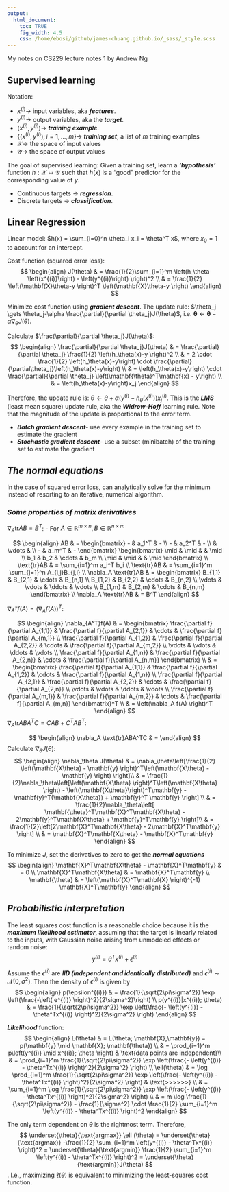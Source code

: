 ```yaml
---
output:
  html_document:
    toc: TRUE
    fig_width: 4.5
    css: /home/ebosi/github/james-chuang.github.io/_sass/_style.scss
---
```


My notes on CS229 lecture notes 1 by Andrew Ng

## **Supervised learning**
Notation:

  - $x^{(i)} \rightarrow$ input variables, aka ***features***.
  - $y^{(i)} \rightarrow$ output variables, aka the ***target***.
  - $\left(x^{(i)}, y^{(i)} \right) \rightarrow$  ***training example***.
  - $\left\{\left(x^{(i)}, y^{(i)} \right); i=1,\dots,m \right\} \rightarrow$ ***training set***, a list of $m$ training examples
  - $\mathcal{X} \rightarrow$ the space of input values
  - $\mathcal{Y} \rightarrow$ the space of output values
  
The goal of supervised learning: Given a training set, learn a ***'hypothesis'*** function $h: \mathcal{X} \mapsto \mathcal{Y}$ such that $h(x)$ is a "good" predictor for the corresponding value of $y$.

- Continuous targets $\rightarrow$ ***regression***.
- Discrete targets $\rightarrow$ ***classification***.

## **Linear Regression**
Linear model: $h(x) = \sum_{i=0}^n \theta_i x_i = \theta^T x$, where $x_0 = 1$ to account for an intercept.

Cost function (squared error loss):
$$
\begin{align}
J(\theta) & = \frac{1}{2}\sum_{i=1}^m \left(h_\theta \left(x^{(i)}\right) - \left(y^{(i)}\right) \right)^2 \\
          & = \frac{1}{2} \left(\mathbf{X}\theta-y \right)^T \left(\mathbf{X}\theta-y \right)
\end{align}
$$


Minimize cost function using ***gradient descent***. The update rule: $\theta_j \gets \theta_j-\alpha \frac{\partial}{\partial \theta_j}J(\theta)$, i.e. $\mathbf{\theta} \gets \mathbf{\theta} - \alpha \nabla_\theta J(\theta)$.

Calculate $\frac{\partial}{\partial \theta_j}J(\theta)$:
$$
\begin{align}
\frac{\partial}{\partial \theta_j}J(\theta) & = \frac{\partial}{\partial \theta_j} \frac{1}{2} \left(h_\theta(x)-y \right)^2 \\
                                            & = 2 \cdot \frac{1}{2} \left(h_\theta(x)-y\right) \cdot \frac{\partial}{\partial\theta_j}\left(h_\theta(x)-y\right) \\
                                            & = \left(h_\theta(x)-y\right) \cdot \frac{\partial}{\partial \theta_j} \left(\mathbf{\theta}^T\mathbf{x} - y\right) \\
                                            & = \left(h_\theta(x)-y\right)x_j
\end{align}
$$

Therefore, the update rule is: $\theta \gets \theta + \alpha\left(y^{(i)} - h_\theta\left(x^{(i)} \right) \right)x_j^{(i)}$. This is the ***LMS*** (least mean square) update rule, aka the ***Widrow-Hoff*** learning rule. Note that the magnitude of the update is proportional to the error term.

- ***Batch gradient descent***- use every example in the training set to estimate the gradient
- ***Stochastic gradient descent***- use a subset (minibatch) of the training set to estimate the gradient

## ***The normal equations***
In the case of squared error loss, can analytically solve for the minimum instead of resorting to an iterative, numerical algorithm.

### ***Some properties of matrix derivatives***
$\nabla_A \text{tr}AB = B^T$:
  - For $A \in \mathbb{R}^{m \times n}, B \in \mathbb{R}^{n \times m}$
  
$$
\begin{align}
                  AB & =  \begin{bmatrix}
                          - & a_1^T   & - \\
                          - & a_2^T   & - \\
                            & \vdots  &   \\
                          - & a_m^T   & - 
                          \end{bmatrix}
                          \begin{bmatrix}
                          \mid  & \mid  &         & \mid  \\
                          b_1   & b_2   & \cdots  & b_m   \\
                          \mid  & \mid  &         & \mid
                          \end{bmatrix} \\
\text{tr}AB           & = \sum_{i=1}^m a_i^T b_i \\
\text{tr}AB           & = \sum_{i=1}^m \sum_{j=1}^n A_{i,j}B_{j,i} \\
\nabla_A \text{tr}AB  & = \begin{bmatrix}
                          B_{1,1} & B_{2,1} & \cdots  & B_{n,1} \\
                          B_{1,2} & B_{2,2} & \cdots  & B_{n,2} \\
                          \vdots  & \vdots  & \ddots  & \vdots  \\
                          B_{1,m} & B_{2,m} & \cdots  & B_{n,m}
                          \end{bmatrix} \\
\nabla_A \text{tr}AB  & = B^T                          
\end{align}
$$

$\nabla_{A^T}f(A) = \left(\nabla_Af(A) \right)^T$:

$$
\begin{align}
\nabla_{A^T}f(A) & =  \begin{bmatrix}
                      \frac{\partial f}{\partial A_{1,1}} & \frac{\partial f}{\partial A_{2,1}} & \cdots  & \frac{\partial f}{\partial A_{m,1}} \\
                      \frac{\partial f}{\partial A_{1,2}} & \frac{\partial f}{\partial A_{2,2}} & \cdots  & \frac{\partial f}{\partial A_{m,2}} \\
                      \vdots                              & \vdots                              & \ddots  & \vdots                              \\
                      \frac{\partial f}{\partial A_{1,n}} & \frac{\partial f}{\partial A_{2,n}} & \cdots  & \frac{\partial f}{\partial A_{n,m}}
                      \end{bmatrix} \\
                  & = \begin{bmatrix}
                      \frac{\partial f}{\partial A_{1,1}} & \frac{\partial f}{\partial A_{1,2}} & \cdots  & \frac{\partial f}{\partial A_{1,n}} \\
                      \frac{\partial f}{\partial A_{2,1}} & \frac{\partial f}{\partial A_{2,2}} & \cdots  & \frac{\partial f}{\partial A_{2,n}} \\
                      \vdots                              & \vdots                              & \ddots  & \vdots                              \\
                      \frac{\partial f}{\partial A_{m,1}} & \frac{\partial f}{\partial A_{m,2}} & \cdots  & \frac{\partial f}{\partial A_{m,n}}
                      \end{bmatrix}^T \\
                  & = \left(\nabla_A f(A) \right)^T
\end{align}
$$
$\nabla_A \text{tr}ABA^TC = CAB + C^TAB^T$:

$$
\begin{align}
\nabla_A \text{tr}ABA^TC & = 
\end{align}
$$
Calculate $\nabla_\theta J(\theta)$:
$$
\begin{align}
\nabla_\theta J(\theta) & = \nabla_\theta\left[\frac{1}{2} \left(\mathbf{X\theta} - \mathbf{y} \right)^T\left(\mathbf{X\theta} - \mathbf{y} \right) \right]\\
          & = \frac{1}{2}\nabla_\theta\left[\left(\mathbf{X\theta} \right)^T\left(\mathbf{X\theta} \right) - \left(\mathbf{X\theta}\right)^T\mathbf{y} - \mathbf{y}^T(\mathbf{X\theta}) + \mathbf{y}^T \mathbf{y} \right] \\
          & = \frac{1}{2}\nabla_\theta\left[ \mathbf{\theta}^T\mathbf{X}^T\mathbf{X\theta} - 2\mathbf{y}^T\mathbf{X\theta} + \mathbf{y}^T\mathbf{y} \right]\\
          & = \frac{1}{2}\left[2\mathbf{X}^T\mathbf{X\theta} - 2\mathbf{X}^T\mathbf{y} \right] \\
          & = \mathbf{X}^T\mathbf{X\theta} - \mathbf{X}^T\mathbf{y}
\end{align}
$$

To minimize $J$, set the derivatives to zero to get the ***normal equations***
$$
\begin{align}
\mathbf{X}^T\mathbf{X\theta} - \mathbf{X}^T\mathbf{y} & = 0 \\
\mathbf{X}^T\mathbf{X\theta} & = \mathbf{X}^T\mathbf{y} \\
\mathbf{\theta} & = \left(\mathbf{X}^T\mathbf{X} \right)^{-1} \mathbf{X}^T\mathbf{y}
\end{align}
$$

## ***Probabilistic interpretation***
The least squares cost function is a reasonable choice because it is the ***maximum likelihood estimator***, assuming that the target is linearly related to the inputs, with Gaussian noise arising from unmodeled effects or random noise:
$$
y^{(i)} = \theta^T x^{(i)} + \epsilon^{(i)}
$$

Assume the $\epsilon^{(i)}$ are ***IID (independent and identically distributed)*** and $\epsilon^{(i)} \sim \mathcal{N}(0, \sigma^2)$. Then the density of $\epsilon^{(i)}$ is given by
$$
\begin{align}
p(\epsilon^{(i)})           & = \frac{1}{\sqrt{2\pi\sigma^2}} \exp \left(\frac{-\left( e^{(i)} \right)^2}{2\sigma^2}\right) \\
p(y^{(i)}|x^{(i)}; \theta)  & = \frac{1}{\sqrt{2\pi\sigma^2}} \exp \left(\frac{- \left(y^{(i)} - \theta^Tx^{(i)} \right)^2}{2\sigma^2} \right)
\end{align}
$$

***Likelihood*** function:
$$
\begin{align}
L(\theta) & = L(\theta; \mathbf{X},\mathbf{y}) = p(\mathbf{y} \mid \mathbf{X}; \mathbf{\theta}) \\
          & = \prod_{i=1}^m p\left(y^{(i)} \mid x^{(i)}; \theta \right) & \text{data points are independent}\\
          & = \prod_{i=1}^m \frac{1}{\sqrt{2\pi\sigma^2}} \exp \left(\frac{- \left(y^{(i)} - \theta^Tx^{(i)} \right)^2}{2\sigma^2} \right) \\
\ell(\theta) & = \log \prod_{i=1}^m \frac{1}{\sqrt{2\pi\sigma^2}} \exp \left(\frac{- \left(y^{(i)} - \theta^Tx^{(i)} \right)^2}{2\sigma^2} \right)  & \text{>>>>>>} \\
          & = \sum_{i=1}^m \log \frac{1}{\sqrt{2\pi\sigma^2}} \exp \left(\frac{- \left(y^{(i)} - \theta^Tx^{(i)} \right)^2}{2\sigma^2} \right) \\
          & = m \log \frac{1}{\sqrt{2\pi\sigma^2}} - \frac{1}{\sigma^2} \cdot \frac{1}{2} \sum_{i=1}^m \left(y^{(i)} - \theta^Tx^{(i)} \right)^2
\end{align}
$$

The only term dependent on $\theta$ is the rightmost term. Therefore,
$$
\underset{\theta}{\text{argmax}} \ell (\theta) = \underset{\theta}{\text{argmax}} -\frac{1}{2} \sum_{i=1}^m \left(y^{(i)} - \theta^Tx^{(i)} \right)^2 = \underset{\theta}{\text{argmin}} \frac{1}{2} \sum_{i=1}^m \left(y^{(i)} - \theta^Tx^{(i)} \right)^2 = \underset{\theta}{\text{argmin}}J(\theta)
$$
. I.e., maximizing $\ell(\theta)$ is equivalent to minimizing the least-squares cost function.